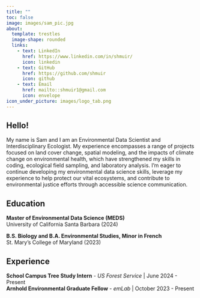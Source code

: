 ```yaml
---
title: ""
toc: false
image: images/sam_pic.jpg
about: 
  template: trestles
  image-shape: rounded
  links: 
    - text: LinkedIn
      href: https://www.linkedin.com/in/shmuir/
      icon: linkedin
    - text: GitHub
      href: https://github.com/shmuir
      icon: github
    - text: Email
      href: mailto::shmuir1@gmail.com
      icon: envelope
icon_under_picture: images/logo_tab.png
---
```

## Hello!

My name is Sam and I am an Environmental Data Scientist and Interdisciplinary Ecologist. My experience encompasses a range of projects focused on land cover change, spatial modeling, and the impacts of climate change on environmental health, which have strengthened my skills in coding, ecological field sampling, and laboratory analysis. I'm eager to continue developing my environmental data science skills, leverage my experience to help protect our vital ecosystems, and contribute to environmental justice efforts through accessible science communication.  

## Education

**Master of Environmental Data Science (MEDS)** <br>
University of California Santa Barbara (2024)

**B.S. Biology and B.A. Environmental Studies, Minor in French** <br>
St. Mary's College of Maryland (2023)

## Experience
**School Campus Tree Study Intern** - *US Forest Service* | June 2024 - Present  
**Arnhold Environmental Graduate Fellow** - *emLab* | October 2023 - Present